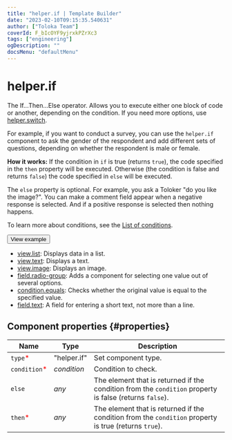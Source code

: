 ```yaml
---
title: "helper.if | Template Builder"
date: "2023-02-10T09:15:35.540631"
author: ["Toloka Team"]
coverId: F_bIcOYF9yjrxkPZrXc3
tags: ["engineering"]
ogDescription: ""
docsMenu: "defaultMenu"
---
```


# helper.if

The If...Then...Else operator. Allows you to execute either one block of code or another, depending on the condition. If you need more options, use [helper.switch](/docs-new/template-builder/reference/helper.switch).

For example, if you want to conduct a survey, you can use the `helper.if` component to ask the gender of the respondent and add different sets of questions, depending on whether the respondent is male or female.

**How it works:**
If the condition in `if` is true (returns `true`), the code specified in the `then` property will be executed. Otherwise (the condition is false and returns `false`) the code specified in `else` will be executed.

The `else` property is optional. For example, you ask a Toloker "do you like the image?". You can make a comment field appear when a negative response is selected. And if a positive response is selected then nothing happens.

To learn more about conditions, see the [List of conditions](/docs-new/template-builder/reference/conditions).

<Button themeColor="light" view="default" size="l" type="link" url="https://ya.cc/t/J3dYyctN3xPHGy">View example</Button>

<Cut title="Components used in the example">

- [view.list](/docs-new/template-builder/reference/view.list): Displays data in a list.
- [view.text](/docs-new/template-builder/reference/view.text): Displays a text.
- [view.image](/docs-new/template-builder/reference/view.image): Displays an image.
- [field.radio-group](/docs-new/template-builder/reference/field.radio-group): Adds a component for selecting one value out of several options.
- [condition.equals](/docs-new/template-builder/reference/condition.equals): Checks whether the original value is equal to the specified value.
- [field.text](/docs-new/template-builder/reference/field.text): A field for entering a short text, not more than a line.

</Cut>

## Component properties {#properties}

**Name** | **Type** | **Description**
----- | ----- | -----
`type`<span style="color: red">\*</span> | "helper.if" | Set component type.
`condition`<span style="color: red">\*</span> | _condition_ | Condition to check.
`else` | _any_ | The element that is returned if the condition from the `condition` property is false (returns `false`).
`then`<span style="color: red">\*</span> | _any_ | The element that is returned if the condition from the `condition` property is true (returns `true`).
